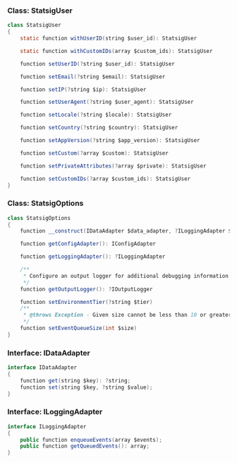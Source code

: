 ### Class: StatsigUser

```java
class StatsigUser
{
    static function withUserID(string $user_id): StatsigUser

    static function withCustomIDs(array $custom_ids): StatsigUser

    function setUserID(?string $user_id): StatsigUser

    function setEmail(?string $email): StatsigUser

    function setIP(?string $ip): StatsigUser

    function setUserAgent(?string $user_agent): StatsigUser

    function setLocale(?string $locale): StatsigUser

    function setCountry(?string $country): StatsigUser

    function setAppVersion(?string $app_version): StatsigUser

    function setCustom(?array $custom): StatsigUser

    function setPrivateAttributes(?array $private): StatsigUser

    function setCustomIDs(?array $custom_ids): StatsigUser
}
```

### Class: StatsigOptions

```java
class StatsigOptions
{
    function __construct(IDataAdapter $data_adapter, ?ILoggingAdapter $logging_adapter = null, ?IOutputLogger $output_logger = null)

    function getConfigAdapter(): IConfigAdapter

    function getLoggingAdapter(): ?ILoggingAdapter

    /**
     * Configure an output logger for additional debugging information
     */
    function getOutputLogger(): ?IOutputLogger

    function setEnvironmentTier(?string $tier)
    /**
     * @throws Exception - Given size cannot be less than 10 or greater than 1000
     */
    function setEventQueueSize(int $size)
}
```

### Interface: IDataAdapter

```java
interface IDataAdapter
{
    function get(string $key): ?string;
    function set(string $key, ?string $value);
}
```

### Interface: ILoggingAdapter

```java
interface ILoggingAdapter
{
    public function enqueueEvents(array $events);
    public function getQueuedEvents(): array;
}
```
